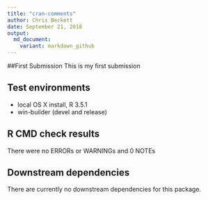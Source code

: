 ```yaml
---
title: "cran-comments"
author: Chris Beckett
date: September 21, 2018
output:
  md_document:
    variant: markdown_github
---
```


##First Submission
This is my first submission 

## Test environments
* local OS X install, R 3.5.1
* win-builder (devel and release)

## R CMD check results
There were no ERRORs or WARNINGs and 0 NOTEs

## Downstream dependencies
There are currently no downstream dependencies for this package.